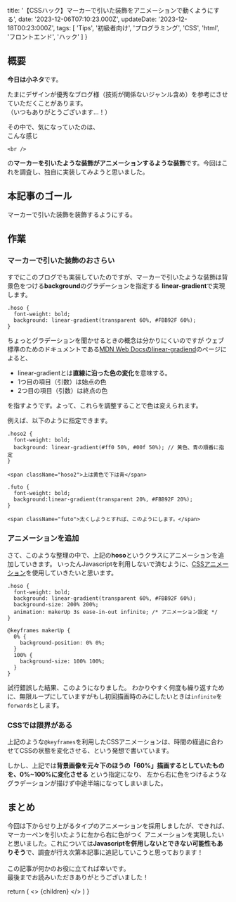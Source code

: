 
  title: '【CSSハック】マーカーで引いた装飾をアニメーションで動くようにする',
  date: '2023-12-06T07:10:23.000Z',
  updateDate: '2023-12-18T00:23:000Z',
  tags: [
    'Tips',
    '初級者向け',
    'プログラミング',
    'CSS',
    'html',
    'フロントエンド',
    'ハック'
  ]
}

## 概要

**今日は小ネタ**です。

たまにデザインが優秀なブログ様（技術が関係ないジャンル含め）を参考にさせていただくことがあります。<br />
（いつもありがとうございます...！）

その中で、気になっていたのは、
    <br />
    <span className="hoso-noanimation">こんな感じ</span><br />

    <br />

の**マーカーを引いたような装飾がアニメーションするような装飾**です。今回はこれを調査し、独自に実装してみようと思いました。

## 本記事のゴール

マーカーで引いた装飾を装飾するようにする。

## 作業

### マーカーで引いた装飾のおさらい

すでにこのブログでも実装していたのですが、<span className="hoso-noanimation">マーカーで引いたような装飾</span>は背景色をつける**background**のグラデーションを指定する
**linear-gradient**で実現します。

```
.hoso {
  font-weight: bold;
  background: linear-gradient(transparent 60%, #FBB92F 60%);
}
```

ちょっとグラデーションを聞かせるときの概念は分かりにくいのですが
ウェブ標準のためのドキュメントである[MDN Web Docsのlinear-gradiend](https://developer.mozilla.org/ja/docs/Web/CSS/gradient/linear-gradient)のページによると、

- linear-gradientとは**直線に沿った色の変化**を意味する。
- 1つ目の項目（引数）は始点の色
- 2つ目の項目（引数）は終点の色

を指すようです。よって、これらを調整することで色は変えられます。

例えば、以下のように指定できます。

```
.hoso2 {
  font-weight: bold;
  background: linear-gradient(#ff0 50%, #00f 50%); // 黄色、青の順番に指定
}
```
    <span className="hoso2">上は黄色で下は青</span>

```
.futo {
  font-weight: bold;
  background:linear-gradient(transparent 20%, #FBB92F 20%);
}
```
    <span className="futo">太くしようとすれば、このようにします。</span>

### アニメーションを追加

さて、このような整理の中で、上記の**hoso**というクラスにアニメーションを追加していきます。
いったんJavascriptを利用しないで済むように、[CSSアニメーション](https://developer.mozilla.org/ja/docs/Web/CSS/animation)を使用していきたいと思います。

```
.hoso {
  font-weight: bold;
  background: linear-gradient(transparent 60%, #FBB92F 60%);
  background-size: 200% 200%;
  animation: makerUp 3s ease-in-out infinite; /* アニメーション設定 */
}

@keyframes makerUp {
  0% {
    background-position: 0% 0%;
  }
  100% {
    background-size: 100% 100%;
  }
}
```

試行錯誤した結果、<span className="hoso-infinite">このようになりました。</span>
わかりやすく何度も繰り返すために、無限ループにしていますがもし初回描画時のみにしたいときは`infinite`を`forwards`とします。

### CSSでは限界がある

上記のような`@keyframes`を利用したCSSアニメーションは、<span className="hoso">時間の経過に合わせてCSSの状態を変化させる</span>、という発想で書いています。

しかし、上記では**背景画像を元々下のほうの「60%」描画するとしていたものを、0%~100%に変化させる** という指定になり、
左から右に色をつけるようなグラデーションが描けず中途半端になってしまいました。

## まとめ

今回は下からせり上がるタイプのアニメーションを採用しましたが、できれば、マーカーペンを引いたように<span className="hoso-infinite">左から右に色がつく</span>
アニメーションを実現したいと思いました。これについては**Javascriptを併用しないとできない可能性もありそう**で、調査が行え次第本記事に追記していこうと思っております！
    <br />
    <br />
この記事が何かのお役に立てれば幸いです。<br />
最後までお読みいただきありがとうございました！

  return (
    <Layout meta={meta}>
      <>
        {children}
      </>
    </Layout>
  )
}

